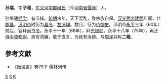 '''孙堪'''，字'''子稚'''，[[东汉|东汉]][[河南郡|河南郡]][[缑氏|缑氏]]（今[[河南省|河南省]][[偃师|偃师]]）人。
     
孙堪通[[经学|经学]]，有节操。[[新朝|新朝]]末年，天下混乱，聚宗族自保。[[汉光武帝|汉光武帝]][[建武_(东汉)|建武]]年间，仕[[郡县|郡县]]，[[汉明帝|汉明帝]]时历为[[县令|县令]]、[[左冯翊|左冯翊]]。数月，征为[[侍御史|侍御史]]。汉明帝[[永平|永平]]三年（60年）前后，官拜[[尚书令|尚书令]]。永平十一年（68年），拜[[光禄勋|光禄勋]]。永平十八年（75年），再迁[[侍中|侍中]][[骑都尉|骑都尉]]。居官清廉，敢于直言，为政有治绩。与[[周泽|周泽]]并称'''二稚'''。

==參考文獻==
*《[[後漢書|後漢書]]》卷79下 儒林列传
[[分類:东汉官员|S]]
[[分類:偃师人|S]]
[[分類:孙姓|K]]
